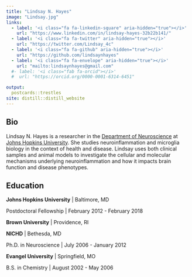 ```yaml
---
title: "Lindsay N. Hayes"
image: "Lindsay.jpg"
links:
  - label: '<i class="fa fa-linkedin-square" aria-hidden="true"></i>'
    url: "https://www.linkedin.com/in/lindsay-hayes-32b22b141/"
  - label: '<i class="fa fa-twitter" aria-hidden="true"></i>'
    url: "https://twitter.com/Lindsay_4c"
  - label: '<i class="fa fa-github" aria-hidden="true"></i>'
    url: "https://github.com/lindsaynhayes"
  - label: '<i class="fa fa-envelope" aria-hidden="true"></i>'
    url: "mailto:lindsaynhayes@gmail.com"
  #- label: '<i class="fab fa-orcid"></i>'
  #  url: "https://orcid.org/0000-0001-6314-6451"

output:
  postcards::trestles
site: distill::distill_website
---
```

 
## Bio

Lindsay N. Hayes is a researcher in the [Department of Neuroscience](https://neuroscience.jhu.edu) at [Johns Hopkins University](https://www.jhu.edu). She studies neuroinflammation and microglia biology in the context of health and disease. Lindsay uses both clinical samples and animal models to investigate the cellular and molecular mechanisms underlying neuroinflammation and how it impacts brain function and disease phenotypes.

## Education

**Johns Hopkins University** | Baltimore, MD

Postdoctoral Fellowship | February 2012 - February 2018

**Brown University** | Providence, RI 

**NICHD** | Bethesda, MD

Ph.D. in Neuroscience | July 2006 - January 2012

**Evangel University** | Springfield, MO

B.S. in Chemistry | August 2002 - May 2006